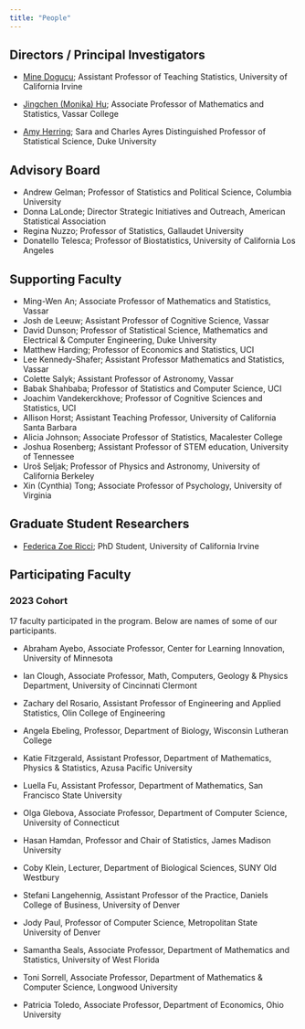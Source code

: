 ```yaml
---
title: "People"
---
```


## Directors / Principal Investigators 

- [Mine Dogucu](https://www.minedogucu.com/); Assistant Professor of Teaching Statistics, University of California Irvine 

- [Jingchen (Monika) Hu](https://pages.vassar.edu/jihu/); Associate Professor of Mathematics and Statistics, Vassar College

- [Amy Herring](https://scholars.duke.edu/person/Amy.Herring); Sara and Charles Ayres Distinguished Professor of Statistical Science, Duke University 


## Advisory Board

- Andrew Gelman; Professor of Statistics and Political Science, Columbia University
- Donna LaLonde; Director Strategic Initiatives and Outreach, American Statistical Association
- Regina Nuzzo; Professor of Statistics, Gallaudet University
- Donatello Telesca; Professor of Biostatistics, University of California Los Angeles


## Supporting Faculty

- Ming-Wen An; Associate Professor of Mathematics and Statistics, Vassar 
- Josh de Leeuw; Assistant Professor of Cognitive Science, Vassar 
- David Dunson; Professor of Statistical Science, Mathematics and Electrical & Computer Engineering, Duke University 
- Matthew Harding; Professor of Economics and Statistics, UCI 
- Lee Kennedy-Shafer; Assistant Professor Mathematics and Statistics, Vassar 
- Colette Salyk; Assistant Professor of Astronomy, Vassar 
- Babak Shahbaba; Professor of Statistics and Computer Science, UCI 
- Joachim Vandekerckhove; Professor of Cognitive Sciences and Statistics, UCI 
- Allison Horst; Assistant Teaching Professor, University of California Santa Barbara 
- Alicia Johnson; Associate Professor of Statistics, Macalester College 
- Joshua Rosenberg; Assistant Professor of STEM education, University of Tennessee 
- Uroš Seljak; Professor of Physics and Astronomy, University of California Berkeley 
- Xin (Cynthia) Tong; Associate Professor of Psychology, University of Virginia 

## Graduate Student Researchers

- [Federica Zoe Ricci](https://federicazoe.github.io/); PhD Student, University of California Irvine

## Participating Faculty

### 2023 Cohort

17 faculty participated in the program. Below are names of some of our participants.

- Abraham Ayebo, Associate Professor, Center for Learning Innovation, University of Minnesota

- Ian Clough, Associate Professor, Math, Computers, Geology & Physics Department, University of Cincinnati Clermont

- Zachary del Rosario, Assistant Professor of Engineering and Applied Statistics, Olin College of Engineering

- Angela Ebeling, Professor, Department of Biology, Wisconsin Lutheran College

- Katie Fitzgerald, Assistant Professor, Department of Mathematics, Physics & Statistics, Azusa Pacific University

- Luella Fu, Assistant Professor, Department of Mathematics, San Francisco State University

- Olga Glebova, Associate Professor, Department of Computer Science, University of Connecticut

- Hasan Hamdan, Professor and Chair of Statistics, James Madison University 

- Coby Klein, Lecturer, Department of Biological Sciences, SUNY Old Westbury

- Stefani Langehennig, Assistant Professor of the Practice, Daniels College of Business, University of Denver
 
- Jody Paul, Professor of Computer Science, Metropolitan State University of Denver

- Samantha Seals, Associate Professor, Department of Mathematics and Statistics, University of West Florida

- Toni Sorrell, Associate Professor, Department of Mathematics & Computer Science, Longwood University

- Patricia Toledo, Associate Professor, Department of Economics, Ohio University

